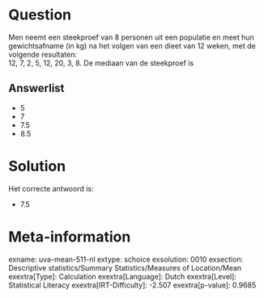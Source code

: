 Question
========

Men neemt een steekproef van 8 personen uit een populatie en meet hun
gewichtsafname (in kg) na het volgen van een dieet van 12 weken, met de
volgende resultaten:\
12, 7, 2, 5, 12, 20, 3, 8. De mediaan van de steekproef is


Answerlist
----------

* 5
* 7
* 7.5
* 8.5

Solution
========

Het correcte antwoord is: 

* 7.5

Meta-information
================
exname: uva-mean-511-nl
extype: schoice
exsolution: 0010
exsection: Descriptive statistics/Summary Statistics/Measures of Location/Mean
exextra[Type]: Calculation
exextra[Language]: Dutch
exextra[Level]: Statistical Literacy
exextra[IRT-Difficulty]: -2.507
exextra[p-value]: 0.9685
